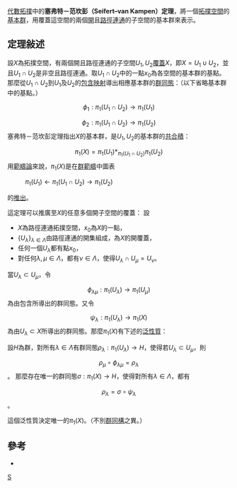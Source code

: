 [[代數拓撲|代數拓撲]]中的'''塞弗特－范坎彭（Seifert–van Kampen）定理'''，將一個[[拓撲空間|拓撲空間]]的[[基本群|基本群]]，用覆蓋這空間的兩個[[開集|開]]且[[路徑連通|路徑連通]]的子空間的基本群來表示。

==定理敍述==
設<math>X</math>為拓撲空間，有兩個開且路徑連通的子空間<math>U_1, U_2</math>[[開覆蓋|覆蓋]]<math>X</math>，即<math>X = U_1 \cup U_2</math>，並且<math>U_1 \cap U_2</math>是非空且路徑連通。取<math>U_1 \cap U_2</math>中的一點<math>x_0</math>為各空間的基本群的基點。那麼從<math>U_1 \cap U_2</math>到<math>U_1</math>及<math>U_2</math>的[[包含映射|包含映射]]導出相應基本群的[[群同態|群同態]]：（以下省略基本群中的基點。）
:<math>\phi_1: \pi_1(U_1 \cap U_2) \to \pi_1(U_1)</math>
:<math>\phi_2: \pi_1(U_1 \cap U_2) \to \pi_1(U_2)</math>
塞弗特－范坎彭定理指出<math>X</math>的基本群，是<math>U_1, U_2</math>的基本群的[[自由積|共合積]]：
:<math>\pi_1(X) = \pi_1(U_1) *_{\pi_1(U_1 \cap U_2)} \pi_1(U_2)</math>
用[[範疇論|範疇論]]來說，<math>\pi_1(X)</math>是在[[群|群]][[範疇_(數學)|範疇]]中圖表
: <math>\pi_1(U_1) \leftarrow {\pi_1(U_1 \cap U_2)} \rightarrow \pi_1(U_2)</math>
的[[推出_(範疇論)|推出]]。

這定理可以推廣至<math>X</math>的任意多個開子空間的覆蓋：
設
*<math>X</math>為路徑連通拓撲空間，<math>x_0</math>為<math>X</math>的一點，
*<math>\{U_\lambda\}_{\lambda \in \Lambda}</math>由路徑連通的開集組成，為<math>X</math>的開覆蓋，
*任何一個<math>U_\lambda</math>都有點<math>x_0</math>，
*對任何<math>\lambda, \mu\in \Lambda</math>，都有<math>\nu \in \Lambda</math>，使得<math>U_{\lambda}\cap U_{\mu} = U_\nu</math>。
當<math>U_\lambda \subset U_\mu</math>，令
:<math>\phi_{\lambda\mu}: \pi_1(U_\lambda) \to \pi_1(U_\mu)</math>
為由包含所導出的群同態。又令
:<math>\psi_{\lambda}: \pi_1(U_\lambda) \to \pi_1(X)</math>
為由<math>U_\lambda \subset X</math>所導出的群同態。那麼<math>\pi_1(X)</math>有下述的[[泛性質|泛性質]]：

設<math>H</math>為群，對所有<math>\lambda\in \Lambda</math>有群同態<math>\rho_\lambda: \pi_1(U_\lambda)\to H</math>，使得若<math>U_\lambda \subset U_\mu</math>，則
:<math>\rho_\mu \circ \phi_{\lambda\mu} = \rho_\lambda</math>。
那麼存在唯一的群同態<math>\sigma: \pi_1(X) \to H</math>，使得對所有<math>\lambda\in \Lambda</math>，都有
:<math>\rho_\lambda = \sigma \circ \psi_\lambda</math>。

這個泛性質決定唯一的<math>\pi_1(X)</math>。（不別[[群同構|群同構]]之異。）

==參考==
*{{cite book|first1=William|last1=Massey|title=A Basic Course in Algebraic Topology|year=1991|series=Graduate Texts in Mathematics |volume=127| publisher=Springer-Verlag}}

[[分類:代數拓撲|S]]